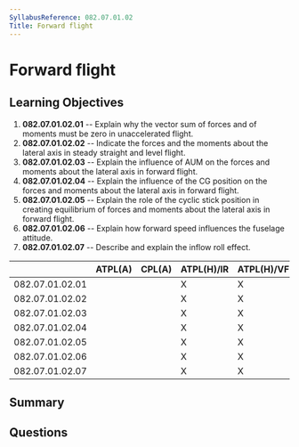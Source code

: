 ```yaml
---
SyllabusReference: 082.07.01.02
Title: Forward flight
---
```


# Forward flight

## Learning Objectives

1. **082.07.01.02.01** -- Explain why the vector sum of forces and of moments
   must be zero in unaccelerated flight.
2. **082.07.01.02.02** -- Indicate the forces and the moments about the lateral
   axis in steady straight and level flight.
3. **082.07.01.02.03** -- Explain the influence of AUM on the forces and moments
   about the lateral axis in forward flight.
4. **082.07.01.02.04** -- Explain the influence of the CG position on the forces
   and moments about the lateral axis in forward flight.
5. **082.07.01.02.05** -- Explain the role of the cyclic stick position in
   creating equilibrium of forces and moments about the lateral axis in forward
   flight.
6. **082.07.01.02.06** -- Explain how forward speed influences the fuselage
   attitude.
7. **082.07.01.02.07** -- Describe and explain the inflow roll effect.

|                 | ATPL(A) | CPL(A) | ATPL(H)/IR | ATPL(H)/VFR | CPL(H) | IR  | CBIR(A) |
| --------------- | ------- | ------ | ---------- | ----------- | ------ | --- | ------- |
| 082.07.01.02.01 |         |        | X          | X           | X      |     |         |
| 082.07.01.02.02 |         |        | X          | X           | X      |     |         |
| 082.07.01.02.03 |         |        | X          | X           | X      |     |         |
| 082.07.01.02.04 |         |        | X          | X           | X      |     |         |
| 082.07.01.02.05 |         |        | X          | X           | X      |     |         |
| 082.07.01.02.06 |         |        | X          | X           | X      |     |         |
| 082.07.01.02.07 |         |        | X          | X           | X      |     |         |

## Summary

## Questions
